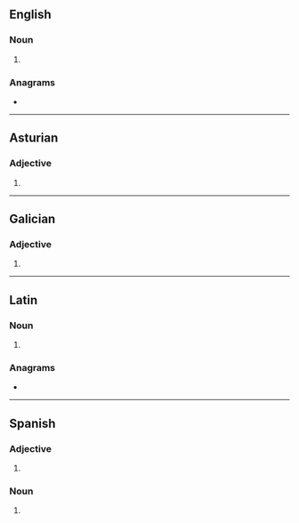 {{also|Malos|mālos}}
==English==

===Noun===
{{head|en|noun form}}

# {{plural of|en|malo}}

===Anagrams===
* {{anagrams|en|a=almos|Lomas|Salmo|Smola|Somal|loams|lomas|molas|sloam|somal}}

----

==Asturian==

===Adjective===
{{head|ast|adjective form}}

# {{masculine plural of|ast|malu}}

----

==Galician==

===Adjective===
{{head|gl|adjective form}}

# {{masculine plural of|gl|malo}}

----

==Latin==

===Noun===
{{la-noun-form|mālōs}}

# {{inflection of|la|mālus||acc|p}}

===Anagrams===
* {{anagrams|la|salmo}}

----

==Spanish==

===Adjective===
{{head|es|adjective form}}

# {{adj form of|es|malo||m|p}}

===Noun===
{{head|es|noun form|g=m-p}}

# {{noun form of|es|malo||p}}